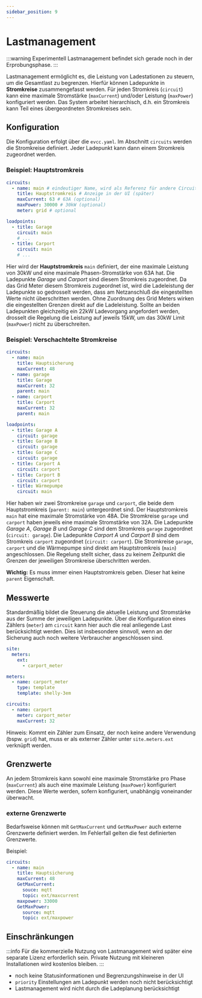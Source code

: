 ```yaml
---
sidebar_position: 9
---
```


# Lastmanagement

:::warning Experimentell
Lastmanagement befindet sich gerade noch in der Erprobungsphase.
:::

Lastmanagement ermöglicht es, die Leistung von Ladestationen zu steuern, um die Gesamtlast zu begrenzen.
Hierfür können Ladepunkte in **Stromkreise** zusammengefasst werden.
Für jeden Stromkreis (`circuit`) kann eine maximale Stromstärke (`maxCurrent`) und/oder Leistung (`maxPower`) konfiguriert werden.
Das System arbeitet hierarchisch, d.h. ein Stromkreis kann Teil eines übergeordneten Stromkreises sein.

## Konfiguration

Die Konfiguration erfolgt über die `evcc.yaml`.
Im Abschnitt `circuits` werden die Stromkreise definiert.
Jeder Ladepunkt kann dann einem Stromkreis zugeordnet werden.

### Beispiel: Hauptstromkreis

```yaml
circuits:
  - name: main # eindeutiger Name, wird als Referenz für andere Circuits verwendet
    title: Hauptstromkreis # Anzeige in der UI (später)
    maxCurrent: 63 # 63A (optional)
    maxPower: 30000 # 30kW (optional)
    meter: grid # optional

loadpoints:
  - title: Garage
    circuit: main
    # ...
  - title: Carport
    circuit: main
    # ...
```

Hier wird der **Hauptstromkreis** `main` definiert, der eine maximale Leistung von 30kW und eine maximale Phasen-Stromstärke von 63A hat.
Die Ladepunkte _Garage_ und _Carport_ sind diesem Stromkreis zugeordnet.
Da das Grid Meter diesem Stromkreis zugeordnet ist, wird die Ladeleistung der Ladepunkte so gedrosselt werden, dass am Netzanschluß die eingestellten Werte nicht überschritten werden.
Ohne Zuordnung des Grid Meters wirken die eingestellten Grenzen direkt auf die Ladeleistung. Sollte an beiden Ladepunkten gleichzeitig ein 22kW Ladevorgang angefordert werden, drosselt die Regelung die Leistung auf jeweils 15kW, um das 30kW Limit (`maxPower`) nicht zu überschreiten.

### Beispiel: Verschachtelte Stromkreise

```yaml
circuits:
  - name: main
    title: Hauptsicherung
    maxCurrent: 48
  - name: garage
    title: Garage
    maxCurrent: 32
    parent: main
  - name: carport
    title: Carport
    maxCurrent: 32
    parent: main

loadpoints:
  - title: Garage A
    circuit: garage
  - title: Garage B
    circuit: garage
  - title: Garage C
    circuit: garage
  - title: Carport A
    circuit: carport
  - title: Carport B
    circuit: carport
  - title: Wärmepumpe
    circuit: main
```

Hier haben wir zwei Stromkreise `garage` und `carport`, die beide dem Hauptstromkreis (`parent: main`) untergeordnet sind.
Der Hauptstromkreis `main` hat eine maximale Stromstärke von 48A.
Die Stromkreise `garage` und `carport` haben jeweils eine maximale Stromstärke von 32A.
Die Ladepunkte _Garage A_, _Garage B_ und _Garage C_ sind dem Stromkreis `garage` zugeordnet (`circuit: garage`).
Die Ladepunkte _Carport A_ und _Carport B_ sind dem Stromkreis `carport` zugeordnet (`circuit: carport`).
Die Stromkreise `garage`, `carport` und die Wärmepumpe sind direkt am Hauptstromkreis (`main`) angeschlossen.
Die Regelung stellt sicher, dass zu keinem Zeitpunkt die Grenzen der jeweiligen Stromkreise überschritten werden.

**Wichtig:** Es muss immer einen Hauptstromkreis geben.
Dieser hat keine `parent` Eigenschaft.

## Messwerte

Standardmäßig bildet die Steuerung die aktuelle Leistung und Stromstärke aus der Summe der jeweiligen Ladepunkte.
Über die Konfiguration eines Zählers (`meter`) am `circuit` kann hier auch die real anliegende Last berücksichtigt werden.
Dies ist insbesondere sinnvoll, wenn an der Sicherung auch noch weitere Verbraucher angeschlossen sind.

```yaml
site:
  meters:
    ext:
      - carport_meter

meters:
  - name: carport_meter
    type: template
    template: shelly-3em

circuits:
  - name: carport
    meter: carport_meter
    maxCurrent: 32
```

Hinweis: Kommt ein Zähler zum Einsatz, der noch keine andere Verwendung (bspw. `grid`) hat, muss er als externer Zähler unter `site.meters.ext` verknüpft werden.

## Grenzwerte

An jedem Stromkreis kann sowohl eine maximale Stromstärke pro Phase (`maxCurrent`) als auch eine maximale Leistung (`maxPower`) konfiguriert werden.
Diese Werte werden, sofern konfiguriert, unabhängig voneinander überwacht.

### externe Grenzwerte

Bedarfsweise können mit `GetMaxCurrent` und `GetMaxPower` auch externe Grenzwerte definiert werden. Im Fehlerfall gelten die fest definierten Grenzwerte.

Beispiel:

```yaml
circuits:
  - name: main
    title: Hauptsicherung
    maxCurrent: 48
    GetMaxCurrent:
      souce: mqtt
      topic: ext/maxcurrent
    maxpower: 33000
    GetMaxPower:
      source: mqtt
      topic: ext/maxpower
```

## Einschränkungen

:::info
Für die kommerzielle Nutzung von Lastmanagement wird später eine separate Lizenz erforderlich sein.
Private Nutzung mit kleineren Installationen wird kostenlos bleiben.
:::

- noch keine Statusinformationen und Begrenzungshinweise in der UI
- `priority` Einstellungen am Ladepunkt werden noch nicht berücksichtigt
- Lastmanagement wird nicht durch die Ladeplanung berücksichtigt
